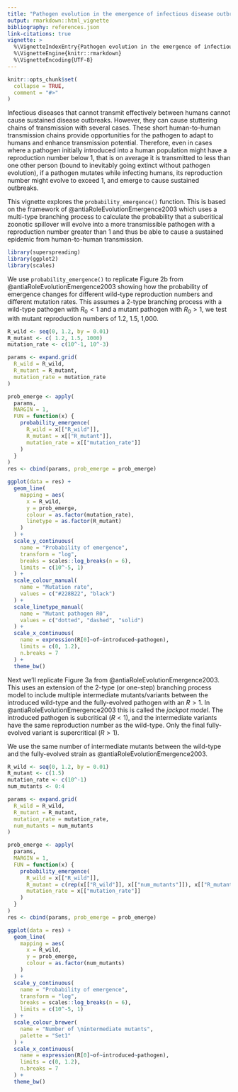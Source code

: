 ```yaml
---
title: "Pathogen evolution in the emergence of infectious disease outbreaks"
output: rmarkdown::html_vignette
bibliography: references.json
link-citations: true
vignette: >
  %\VignetteIndexEntry{Pathogen evolution in the emergence of infectious disease outbreaks}
  %\VignetteEngine{knitr::rmarkdown}
  %\VignetteEncoding{UTF-8}
---
```


```r
knitr::opts_chunk$set(
  collapse = TRUE,
  comment = "#>"
)
```

Infectious diseases that cannot transmit effectively between humans cannot cause sustained disease outbreaks. However, they can cause stuttering chains of transmission with several cases. These short human-to-human transmission chains provide opportunities for the pathogen to adapt to humans and enhance transmission potential. Therefore, even in cases where a pathogen initially introduced into a human population might have a reproduction number below 1, that is on average it is transmitted to less than one other person (bound to inevitably going extinct without pathogen evolution), if a pathogen mutates while infecting humans, its reproduction number might evolve to exceed 1, and emerge to cause sustained outbreaks. 

This vignette explores the `probability_emergence()` function. This is based on the framework of @antiaRoleEvolutionEmergence2003 which uses a multi-type branching process to calculate the probability that a subcritical zoonotic spillover will evolve into a more transmissible pathogen with a reproduction number greater than 1 and thus be able to cause a sustained epidemic from human-to-human transmission. 

```r
library(superspreading)
library(ggplot2)
library(scales)
```

We use `probability_emergence()` to replicate Figure 2b from @antiaRoleEvolutionEmergence2003 showing how the probability of emergence changes for different wild-type reproduction numbers and different mutation rates. This assumes a 2-type branching process with a wild-type pathogen with $R_0 < 1$ and a mutant pathogen with $R_0 > 1$, we test with mutant reproduction numbers of 1.2, 1.5, 1,000.

```r
R_wild <- seq(0, 1.2, by = 0.01)
R_mutant <- c( 1.2, 1.5, 1000)
mutation_rate <- c(10^-1, 10^-3)

params <- expand.grid(
  R_wild = R_wild, 
  R_mutant = R_mutant, 
  mutation_rate = mutation_rate
)

prob_emerge <- apply(
  params, 
  MARGIN = 1, 
  FUN = function(x) {
    probability_emergence(
      R_wild = x[["R_wild"]], 
      R_mutant = x[["R_mutant"]], 
      mutation_rate = x[["mutation_rate"]]
    )
  } 
)
res <- cbind(params, prob_emerge = prob_emerge)
```

```r
ggplot(data = res) +
  geom_line(
    mapping = aes(
      x = R_wild, 
      y = prob_emerge, 
      colour = as.factor(mutation_rate), 
      linetype = as.factor(R_mutant)
    )
  ) +
  scale_y_continuous(
    name = "Probability of emergence",
    transform = "log",
    breaks = scales::log_breaks(n = 6),
    limits = c(10^-5, 1)
  ) +
  scale_colour_manual(
    name = "Mutation rate", 
    values = c("#228B22", "black")
  ) +
  scale_linetype_manual(
    name = "Mutant pathogen R0", 
    values = c("dotted", "dashed", "solid")
  ) +
  scale_x_continuous(
    name = expression(R[0]~of~introduced~pathogen), 
    limits = c(0, 1.2),
    n.breaks = 7
  ) +
  theme_bw()
```

Next we'll replicate Figure 3a from @antiaRoleEvolutionEmergence2003. This uses an extension of the 2-type (or one-step) branching process model to include multiple intermediate mutants/variants between the introduced wild-type and the fully-evolved pathogen with an $R > 1$. In @antiaRoleEvolutionEmergence2003 this is called the _jackpot model_. The introduced pathogen is subcritical ($R < 1$), and the intermediate variants have the same reproduction number as the wild-type. Only the final fully-evolved variant is supercritical ($R > 1$). 

We use the same number of intermediate mutants between the wild-type and the fully-evolved strain as @antiaRoleEvolutionEmergence2003.

```r
R_wild <- seq(0, 1.2, by = 0.01)
R_mutant <- c(1.5)
mutation_rate <- c(10^-1)
num_mutants <- 0:4

params <- expand.grid(
  R_wild = R_wild, 
  R_mutant = R_mutant, 
  mutation_rate = mutation_rate,
  num_mutants = num_mutants
)

prob_emerge <- apply(
  params, 
  MARGIN = 1, 
  FUN = function(x) {
    probability_emergence(
      R_wild = x[["R_wild"]], 
      R_mutant = c(rep(x[["R_wild"]], x[["num_mutants"]]), x[["R_mutant"]]), 
      mutation_rate = x[["mutation_rate"]]
    )
  } 
)
res <- cbind(params, prob_emerge = prob_emerge)
```

```r
ggplot(data = res) +
  geom_line(
    mapping = aes(
      x = R_wild, 
      y = prob_emerge, 
      colour = as.factor(num_mutants)
    )
  ) +
  scale_y_continuous(
    name = "Probability of emergence",
    transform = "log",
    breaks = scales::log_breaks(n = 6),
    limits = c(10^-5, 1)
  ) +
  scale_colour_brewer(
    name = "Number of \nintermediate mutants", 
    palette = "Set1"
  ) +
  scale_x_continuous(
    name = expression(R[0]~of~introduced~pathogen), 
    limits = c(0, 1.2),
    n.breaks = 7
  ) +
  theme_bw()
```
